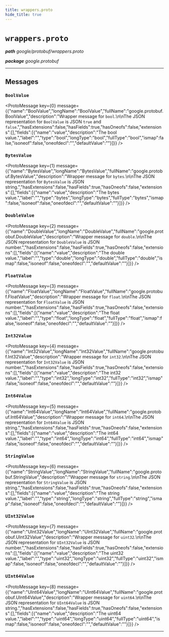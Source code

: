 ```yaml
---
title: wrappers.proto
hide_title: true
---
```



# `wrappers.proto`
_**path** google/protobuf/wrappers.proto_

_**package** google.protobuf_



---

## Messages


### `BoolValue`
<ProtoMessage key={0} message={{"name":"BoolValue","longName":"BoolValue","fullName":"google.protobuf.BoolValue","description":"Wrapper message for `bool`.\n\nThe JSON representation for `BoolValue` is JSON `true` and `false`.","hasExtensions":false,"hasFields":true,"hasOneofs":false,"extensions":[],"fields":[{"name":"value","description":"The bool value.","label":"","type":"bool","longType":"bool","fullType":"bool","ismap":false,"isoneof":false,"oneofdecl":"","defaultValue":""}]}} />


### `BytesValue`
<ProtoMessage key={1} message={{"name":"BytesValue","longName":"BytesValue","fullName":"google.protobuf.BytesValue","description":"Wrapper message for `bytes`.\n\nThe JSON representation for `BytesValue` is JSON string.","hasExtensions":false,"hasFields":true,"hasOneofs":false,"extensions":[],"fields":[{"name":"value","description":"The bytes value.","label":"","type":"bytes","longType":"bytes","fullType":"bytes","ismap":false,"isoneof":false,"oneofdecl":"","defaultValue":""}]}} />


### `DoubleValue`
<ProtoMessage key={2} message={{"name":"DoubleValue","longName":"DoubleValue","fullName":"google.protobuf.DoubleValue","description":"Wrapper message for `double`.\n\nThe JSON representation for `DoubleValue` is JSON number.","hasExtensions":false,"hasFields":true,"hasOneofs":false,"extensions":[],"fields":[{"name":"value","description":"The double value.","label":"","type":"double","longType":"double","fullType":"double","ismap":false,"isoneof":false,"oneofdecl":"","defaultValue":""}]}} />


### `FloatValue`
<ProtoMessage key={3} message={{"name":"FloatValue","longName":"FloatValue","fullName":"google.protobuf.FloatValue","description":"Wrapper message for `float`.\n\nThe JSON representation for `FloatValue` is JSON number.","hasExtensions":false,"hasFields":true,"hasOneofs":false,"extensions":[],"fields":[{"name":"value","description":"The float value.","label":"","type":"float","longType":"float","fullType":"float","ismap":false,"isoneof":false,"oneofdecl":"","defaultValue":""}]}} />


### `Int32Value`
<ProtoMessage key={4} message={{"name":"Int32Value","longName":"Int32Value","fullName":"google.protobuf.Int32Value","description":"Wrapper message for `int32`.\n\nThe JSON representation for `Int32Value` is JSON number.","hasExtensions":false,"hasFields":true,"hasOneofs":false,"extensions":[],"fields":[{"name":"value","description":"The int32 value.","label":"","type":"int32","longType":"int32","fullType":"int32","ismap":false,"isoneof":false,"oneofdecl":"","defaultValue":""}]}} />


### `Int64Value`
<ProtoMessage key={5} message={{"name":"Int64Value","longName":"Int64Value","fullName":"google.protobuf.Int64Value","description":"Wrapper message for `int64`.\n\nThe JSON representation for `Int64Value` is JSON string.","hasExtensions":false,"hasFields":true,"hasOneofs":false,"extensions":[],"fields":[{"name":"value","description":"The int64 value.","label":"","type":"int64","longType":"int64","fullType":"int64","ismap":false,"isoneof":false,"oneofdecl":"","defaultValue":""}]}} />


### `StringValue`
<ProtoMessage key={6} message={{"name":"StringValue","longName":"StringValue","fullName":"google.protobuf.StringValue","description":"Wrapper message for `string`.\n\nThe JSON representation for `StringValue` is JSON string.","hasExtensions":false,"hasFields":true,"hasOneofs":false,"extensions":[],"fields":[{"name":"value","description":"The string value.","label":"","type":"string","longType":"string","fullType":"string","ismap":false,"isoneof":false,"oneofdecl":"","defaultValue":""}]}} />


### `UInt32Value`
<ProtoMessage key={7} message={{"name":"UInt32Value","longName":"UInt32Value","fullName":"google.protobuf.UInt32Value","description":"Wrapper message for `uint32`.\n\nThe JSON representation for `UInt32Value` is JSON number.","hasExtensions":false,"hasFields":true,"hasOneofs":false,"extensions":[],"fields":[{"name":"value","description":"The uint32 value.","label":"","type":"uint32","longType":"uint32","fullType":"uint32","ismap":false,"isoneof":false,"oneofdecl":"","defaultValue":""}]}} />


### `UInt64Value`
<ProtoMessage key={8} message={{"name":"UInt64Value","longName":"UInt64Value","fullName":"google.protobuf.UInt64Value","description":"Wrapper message for `uint64`.\n\nThe JSON representation for `UInt64Value` is JSON string.","hasExtensions":false,"hasFields":true,"hasOneofs":false,"extensions":[],"fields":[{"name":"value","description":"The uint64 value.","label":"","type":"uint64","longType":"uint64","fullType":"uint64","ismap":false,"isoneof":false,"oneofdecl":"","defaultValue":""}]}} />

---


  